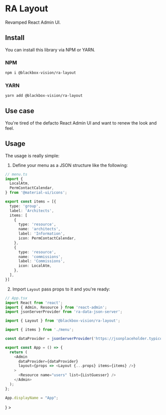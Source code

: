 

<Meta title="UI-UX/RA Layout" component={Layout} />

# RA Layout

Revamped React Admin UI.

## Install

You can install this library via NPM or YARN.

### NPM

```bash
npm i @blackbox-vision/ra-layout
```

### YARN

```bash
yarn add @blackbox-vision/ra-layout
```

## Use case

You're tired of the defacto React Admin UI and want to renew the look and feel. 

## Usage

The usage is really simple:

1. Define your menu as a JSON structure like the following:

```typescript
// menu.ts
import {
  LocalAtm,
  PermContactCalendar,
} from '@material-ui/icons';

export const items = [{
  type: 'group',
  label: 'Architects',
  items: [
    {
      type: 'resource',
      name: 'architects',
      label: 'Information',
      icon: PermContactCalendar,
    },
    {
      type: 'resource',
      name: 'commissions',
      label: 'Commissions',
      icon: LocalAtm,
    },
  ],
}]
```

2. Import `Layout` pass props to it and you're ready:

```typescript
// App.tsx
import React from 'react';
import { Admin, Resource } from 'react-admin';
import jsonServerProvider from 'ra-data-json-server';

import { Layout } from '@blackbox-vision/ra-layout';

import { items } from './menu';

const dataProvider = jsonServerProvider('https://jsonplaceholder.typicode.com');

export const App = () => {
  return (
    <Admin 
      dataProvider={dataProvider}
      layout={props => <Layout {...props} items={items} />}
    >
      <Resource name="users" list={ListGuesser} />
    </Admin>
  );
};

App.displayName = "App";
```

<Story name="layout">
  <ThemeProvider theme={theme}>
    <Admin 
      dataProvider={dataProvider}
      layout={props => <Layout items={items} />}
      >
      <Resource name="users" list={ListGuesser} />
    </Admin>
  </ThemeProvider>
</Story>